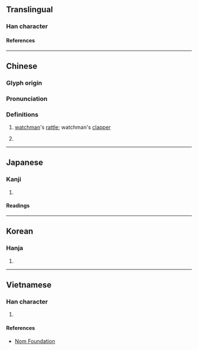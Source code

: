 {{character info}}
==Translingual==

===Han character===
{{Han char|rn=75|rad=木|as=05|sn=9|four=42941|canj=DHMY|ids=⿰木斥}}

====References====
{{Han ref|kx=0519.160|dkj=14633|dj=0907.140|hdz=21185.040|uh=67DD}}

----

==Chinese==
{{zh-forms|alt=𣔳,𣝔,𣟄,𤗙}}

===Glyph origin===
{{Han etym}}

===Pronunciation===
{{zh-pron
|m=tuò
|c=tok3
|mc=
|oc=y
|ma=
|cat=n,v
}}

===Definitions===
{{zh-hanzi}}

# {{lb|zh|archaic}} [[watchman]]'s [[rattle]]; watchman's [[clapper]]
# {{lb|zh|archaic}} {{zh-alt-form|拓|to [[open up]]; to [[develop]]; to [[expand]]}}

----

==Japanese==

===Kanji===
{{ja-kanji|grade=|rs=木05}}

# {{rfdef|ja|sort=木05}}

====Readings====
{{ja-readings
|on=たく
|kun=ひょうしぎ, さく, ひらく
}}

----

==Korean==

===Hanja===
{{ko-hanja|탁}}

# {{rfdef|ko|sort=木05}}

----

==Vietnamese==

===Han character===
{{vi-readings|rs=木05|reading=thác}}

# {{rfdef|vi|sort=木05}}

====References====
* [http://nomfoundation.org/common/nom_details.php?codepoint=67dd Nom Foundation]